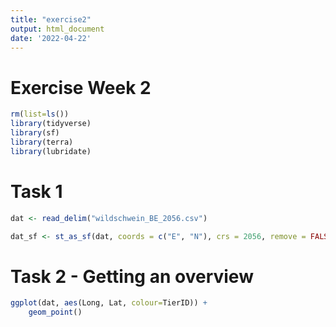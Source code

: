 ```yaml
---
title: "exercise2"
output: html_document
date: '2022-04-22'
---
```


# Exercise Week 2

```r
rm(list=ls())
library(tidyverse)
library(sf)
library(terra)
library(lubridate)
```

# Task 1
```r
dat <- read_delim("wildschwein_BE_2056.csv")

dat_sf <- st_as_sf(dat, coords = c("E", "N"), crs = 2056, remove = FALSE)
```


# Task 2 - Getting an overview

```r
ggplot(dat, aes(Long, Lat, colour=TierID)) +
    geom_point()

```


```r

```



```r

```



```r

```



```r

```



```r

```



```r

```



```r

```



```r

```



```r

```



```r

```



```r

```



```r

```



```r

```



```r

```



```r

```



```r

```



```r

```



```r

```




